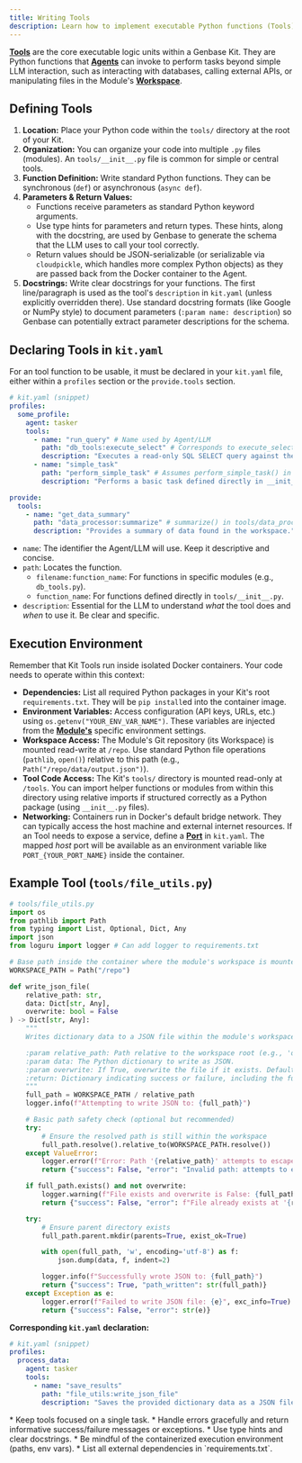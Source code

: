 ```yaml
---
title: Writing Tools
description: Learn how to implement executable Python functions (Tools) within your Genbase Kit.
---
```




**[Tools](/concepts/tools-execution)** are the core executable logic units within a Genbase Kit. They are Python functions that **[Agents](/concepts/profiles-agents)** can invoke to perform tasks beyond simple LLM interaction, such as interacting with databases, calling external APIs, or manipulating files in the Module's **[Workspace](/concepts/workspace-resources)**.

## Defining Tools

1.  **Location:** Place your Python code within the `tools/` directory at the root of your Kit.
2.  **Organization:** You can organize your code into multiple `.py` files (modules). An `tools/__init__.py` file is common for simple or central tools.
3.  **Function Definition:** Write standard Python functions. They can be synchronous (`def`) or asynchronous (`async def`).
4.  **Parameters & Return Values:**
    *   Functions receive parameters as standard Python keyword arguments.
    *   Use type hints for parameters and return types. These hints, along with the docstring, are used by Genbase to generate the schema that the LLM uses to call your tool correctly.
    *   Return values should be JSON-serializable (or serializable via `cloudpickle`, which handles more complex Python objects) as they are passed back from the Docker container to the Agent.
5.  **Docstrings:** Write clear docstrings for your functions. The first line/paragraph is used as the tool's `description` in `kit.yaml` (unless explicitly overridden there). Use standard docstring formats (like Google or NumPy style) to document parameters (`:param name: description`) so Genbase can potentially extract parameter descriptions for the schema.

## Declaring Tools in `kit.yaml`

For an tool function to be usable, it must be declared in your `kit.yaml` file, either within a `profiles` section or the `provide.tools` section.

```yaml
# kit.yaml (snippet)
profiles:
  some_profile:
    agent: tasker
    tools:
      - name: "run_query" # Name used by Agent/LLM
        path: "db_tools:execute_select" # Corresponds to execute_select() in tools/db_tools.py
        description: "Executes a read-only SQL SELECT query against the database."
      - name: "simple_task"
        path: "perform_simple_task" # Assumes perform_simple_task() in tools/__init__.py
        description: "Performs a basic task defined directly in __init__.py."

provide:
  tools:
    - name: "get_data_summary"
      path: "data_processor:summarize" # summarize() in tools/data_processor.py
      description: "Provides a summary of data found in the workspace."
```

*   `name`: The identifier the Agent/LLM will use. Keep it descriptive and concise.
*   `path`: Locates the function.
    *   `filename:function_name`: For functions in specific modules (e.g., `db_tools.py`).
    *   `function_name`: For functions defined directly in `tools/__init__.py`.
*   `description`: Essential for the LLM to understand *what* the tool does and *when* to use it. Be clear and specific.

## Execution Environment <TerminalIcon className="inline-block h-5 w-5 align-text-bottom" />

Remember that Kit Tools run inside isolated Docker containers. Your code needs to operate within this context:

*   **Dependencies:** List all required Python packages in your Kit's root `requirements.txt`. They will be `pip install`ed into the container image.
*   **Environment Variables:** Access configuration (API keys, URLs, etc.) using `os.getenv("YOUR_ENV_VAR_NAME")`. These variables are injected from the **[Module's](/concepts/projects-modules)** specific environment settings.
*   **Workspace Access:** The Module's Git repository (its Workspace) is mounted read-write at `/repo`. Use standard Python file operations (`pathlib`, `open()`) relative to this path (e.g., `Path("/repo/data/output.json")`).
*   **Tool Code Access:** The Kit's `tools/` directory is mounted read-only at `/tools`. You can import helper functions or modules from within this directory using relative imports if structured correctly as a Python package (using `__init__.py` files).
*   **Networking:** Containers run in Docker's default bridge network. They can typically access the host machine and external internet resources. If an Tool needs to expose a service, define a **[Port](/kit-development/kit-yaml#detailed-sections)** in `kit.yaml`. The mapped *host* port will be available as an environment variable like `PORT_{YOUR_PORT_NAME}` inside the container.

## Example Tool (`tools/file_utils.py`)

```python
# tools/file_utils.py
import os
from pathlib import Path
from typing import List, Optional, Dict, Any
import json
from loguru import logger # Can add logger to requirements.txt

# Base path inside the container where the module's workspace is mounted
WORKSPACE_PATH = Path("/repo")

def write_json_file(
    relative_path: str,
    data: Dict[str, Any],
    overwrite: bool = False
) -> Dict[str, Any]:
    """
    Writes dictionary data to a JSON file within the module's workspace.

    :param relative_path: Path relative to the workspace root (e.g., 'output/results.json').
    :param data: The Python dictionary to write as JSON.
    :param overwrite: If True, overwrite the file if it exists. Defaults to False.
    :return: Dictionary indicating success or failure, including the full path written.
    """
    full_path = WORKSPACE_PATH / relative_path
    logger.info(f"Attempting to write JSON to: {full_path}")

    # Basic path safety check (optional but recommended)
    try:
        # Ensure the resolved path is still within the workspace
        full_path.resolve().relative_to(WORKSPACE_PATH.resolve())
    except ValueError:
        logger.error(f"Error: Path '{relative_path}' attempts to escape the workspace.")
        return {"success": False, "error": "Invalid path: attempts to escape workspace."}

    if full_path.exists() and not overwrite:
        logger.warning(f"File exists and overwrite is False: {full_path}")
        return {"success": False, "error": f"File already exists at '{relative_path}'. Set overwrite=True to replace."}

    try:
        # Ensure parent directory exists
        full_path.parent.mkdir(parents=True, exist_ok=True)

        with open(full_path, 'w', encoding='utf-8') as f:
            json.dump(data, f, indent=2)

        logger.info(f"Successfully wrote JSON to: {full_path}")
        return {"success": True, "path_written": str(full_path)}
    except Exception as e:
        logger.error(f"Failed to write JSON file: {e}", exc_info=True)
        return {"success": False, "error": str(e)}

```

**Corresponding `kit.yaml` declaration:**

```yaml
# kit.yaml (snippet)
profiles:
  process_data:
    agent: tasker
    tools:
      - name: "save_results"
        path: "file_utils:write_json_file"
        description: "Saves the provided dictionary data as a JSON file in the module's workspace at the specified relative path. Fails if the file exists unless overwrite is true."
```

<Callout title="Best Practices">
*   Keep tools focused on a single task.
*   Handle errors gracefully and return informative success/failure messages or exceptions.
*   Use type hints and clear docstrings.
*   Be mindful of the containerized execution environment (paths, env vars).
*   List all external dependencies in `requirements.txt`.
</Callout>
